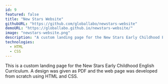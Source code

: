 ```yaml
---
id: 9
featured: false
title: "New Stars Website"
githubURL: "https://github.com/globallabo/newstars-website"
demoURL: "https://globallabo.github.io/newstars-website/"
image: "newstars-website.png"
description: "A custom landing page for the New Stars Early Childhood English Curriculum."
technologies:
  - HTML
  - CSS
---
```


This is a custom landing page for the New Stars Early Childhood English Curriculum. A design was given as PDF and the web page was developed from scratch using HTML and CSS.
